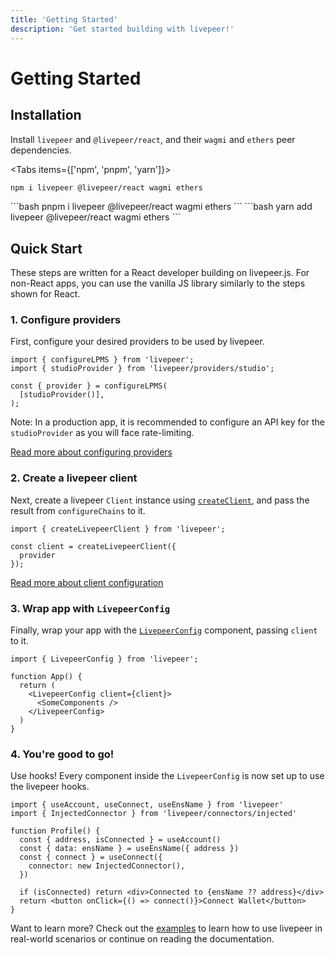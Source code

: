 ```yaml
---
title: 'Getting Started'
description: 'Get started building with livepeer!'
---
```



# Getting Started

## Installation

Install `livepeer` and `@livepeer/react`, and their `wagmi` and `ethers` peer dependencies.

<Tabs items={['npm', 'pnpm', 'yarn']}>
  <Tab>
```bash
npm i livepeer @livepeer/react wagmi ethers
```
  </Tab>
  <Tab>
```bash
pnpm i livepeer @livepeer/react wagmi ethers
```
  </Tab>
  <Tab>
```bash
yarn add livepeer @livepeer/react wagmi ethers
```
  </Tab>
</Tabs>

## Quick Start

<Callout>
  These steps are written for a React developer building on livepeer.js. For non-React apps, you can use the
  vanilla JS library similarly to the steps shown for React.
</Callout>

### 1. Configure providers

First, configure your desired providers to be used by livepeer.

```tsx
import { configureLPMS } from 'livepeer';
import { studioProvider } from 'livepeer/providers/studio';

const { provider } = configureLPMS(
  [studioProvider()],
);
```

Note: In a production app, it is recommended to configure an API key for the `studioProvider` as you will face rate-limiting.

[Read more about configuring providers](/docs/providers/configuring-providers)

### 2. Create a livepeer client

Next, create a livepeer `Client` instance using [`createClient`](/docs/client), and pass the result from `configureChains` to it.

```tsx
import { createLivepeerClient } from 'livepeer';

const client = createLivepeerClient({
  provider
});
```

[Read more about client configuration](/docs/client)

### 3. Wrap app with `LivepeerConfig`

Finally, wrap your app with the [`LivepeerConfig`](/docs/LivepeerConfig) component, passing `client` to it.

```tsx
import { LivepeerConfig } from 'livepeer';

function App() {
  return (
    <LivepeerConfig client={client}>
      <SomeComponents />
    </LivepeerConfig>
  )
}
```

### 4. You're good to go!

Use hooks! Every component inside the `LivepeerConfig` is now set up to use the livepeer hooks.

```tsx
import { useAccount, useConnect, useEnsName } from 'livepeer'
import { InjectedConnector } from 'livepeer/connectors/injected'

function Profile() {
  const { address, isConnected } = useAccount()
  const { data: ensName } = useEnsName({ address })
  const { connect } = useConnect({
    connector: new InjectedConnector(),
  })

  if (isConnected) return <div>Connected to {ensName ?? address}</div>
  return <button onClick={() => connect()}>Connect Wallet</button>
}
```

Want to learn more? Check out the [examples](/examples/connect-wallet) to learn how to use livepeer in real-world scenarios or continue on reading the documentation.
